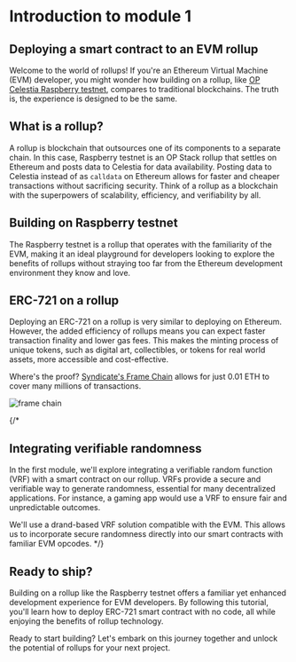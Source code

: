 # Introduction to module 1

## Deploying a smart contract to an EVM rollup

Welcome to the world of rollups! If you're an Ethereum Virtual Machine (EVM) developer, you might wonder how building on a rollup, like [OP Celestia Raspberry testnet](https://raas.gelato.network/rollups/details/public/op-celestia-testnet), compares to traditional blockchains. The truth is, the experience is designed to be the same.

## What is a rollup?

A rollup is blockchain that outsources one of its components to a separate chain. In this case, Raspberry testnet is an OP Stack rollup that settles on Ethereum and posts data to Celestia for data availability. Posting data to Celestia instead of as `calldata` on Ethereum allows for faster and cheaper transactions without sacrificing security. Think of a rollup as a blockchain with the superpowers of scalability, efficiency, and verifiability by all.

## Building on Raspberry testnet

The Raspberry testnet is a rollup that operates with the familiarity of the EVM, making it an ideal playground for developers looking to explore the benefits of rollups without straying too far from the Ethereum development environment they know and love.

## ERC-721 on a rollup

Deploying an ERC-721 on a rollup is very similar to deploying on Ethereum. However, the added efficiency of rollups means you can expect faster transaction finality and lower gas fees. This makes the minting process of unique tokens, such as digital art, collectibles, or tokens for real world assets, more accessible and cost-effective.

Where's the proof? [Syndicate's Frame Chain](https://warpcast.com/will/0x66826dd0) allows for just 0.01 ETH to cover many millions of transactions.

![frame chain](/module_1/frame_chain.png)

{/* 
## Integrating verifiable randomness

In the first module, we'll explore integrating a verifiable random function (VRF) with a smart contract on our rollup. VRFs provide a secure and verifiable way to generate randomness, essential for many decentralized applications. For instance, a gaming app would use a VRF to ensure fair and unpredictable outcomes.

We'll use a drand-based VRF solution compatible with the EVM. This allows us to incorporate secure randomness directly into our smart contracts with familiar EVM opcodes. */}

## Ready to ship?

Building on a rollup like the Raspberry testnet offers a familiar yet enhanced development experience for EVM developers. By following this tutorial, you'll learn how to deploy ERC-721 smart contract with no code, all while enjoying the benefits of rollup technology.

Ready to start building? Let's embark on this journey together and unlock the potential of rollups for your next project.
